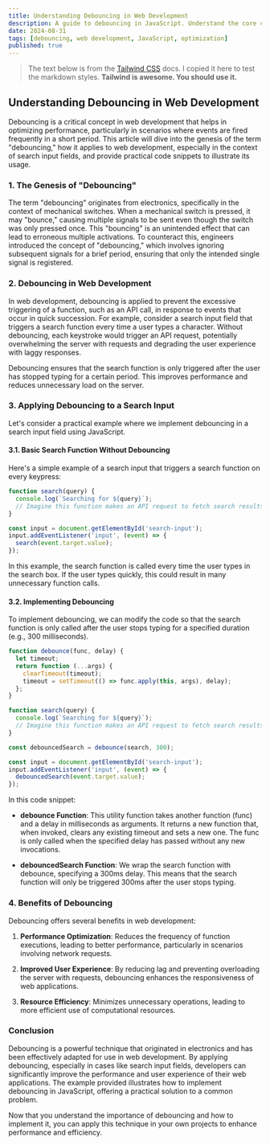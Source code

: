 ```yaml
---
title: Understanding Debouncing in Web Development
description: A guide to debouncing in JavaScript. Understand the core concept of limiting function calls and learn to implement this essential web dev technique.
date: 2024-08-31
tags: [debouncing, web development, JavaScript, optimization]
published: true
---
```


> The text below is from the [Tailwind CSS](https://play.tailwindcss.com/uj1vGACRJA?layout=preview) docs. I copied it here to test the markdown styles. **Tailwind is awesome. You should use it.**

## Understanding Debouncing in Web Development

Debouncing is a critical concept in web development that helps in optimizing performance, particularly in scenarios where events are fired frequently in a short period. This article will dive into the genesis of the term "debouncing," how it applies to web development, especially in the context of search input fields, and provide practical code snippets to illustrate its usage.

### 1. The Genesis of "Debouncing"

The term "debouncing" originates from electronics, specifically in the context of mechanical switches. When a mechanical switch is pressed, it may "bounce," causing multiple signals to be sent even though the switch was only pressed once. This "bouncing" is an unintended effect that can lead to erroneous multiple activations. To counteract this, engineers introduced the concept of "debouncing," which involves ignoring subsequent signals for a brief period, ensuring that only the intended single signal is registered.

### 2. Debouncing in Web Development

In web development, debouncing is applied to prevent the excessive triggering of a function, such as an API call, in response to events that occur in quick succession. For example, consider a search input field that triggers a search function every time a user types a character. Without debouncing, each keystroke would trigger an API request, potentially overwhelming the server with requests and degrading the user experience with laggy responses.

Debouncing ensures that the search function is only triggered after the user has stopped typing for a certain period. This improves performance and reduces unnecessary load on the server.

### 3. Applying Debouncing to a Search Input

Let's consider a practical example where we implement debouncing in a search input field using JavaScript.

#### 3.1. Basic Search Function Without Debouncing

Here's a simple example of a search input that triggers a search function on every keypress:

```javascript
function search(query) {
  console.log(`Searching for ${query}`);
  // Imagine this function makes an API request to fetch search results
}

const input = document.getElementById('search-input');
input.addEventListener('input', (event) => {
  search(event.target.value);
});
```

In this example, the search function is called every time the user types in the search box. If the user types quickly, this could result in many unnecessary function calls.

#### 3.2. Implementing Debouncing

To implement debouncing, we can modify the code so that the search function is only called after the user stops typing for a specified duration (e.g., 300 milliseconds).

```javascript
function debounce(func, delay) {
  let timeout;
  return function (...args) {
    clearTimeout(timeout);
    timeout = setTimeout(() => func.apply(this, args), delay);
  };
}

function search(query) {
  console.log(`Searching for ${query}`);
  // Imagine this function makes an API request to fetch search results
}

const debouncedSearch = debounce(search, 300);

const input = document.getElementById('search-input');
input.addEventListener('input', (event) => {
  debouncedSearch(event.target.value);
});
```

In this code snippet:

- **debounce Function**: This utility function takes another function (func) and a delay in milliseconds as arguments. It returns a new function that, when invoked, clears any existing timeout and sets a new one. The func is only called when the specified delay has passed without any new invocations.

- **debouncedSearch Function**: We wrap the search function with debounce, specifying a 300ms delay. This means that the search function will only be triggered 300ms after the user stops typing.

### 4. Benefits of Debouncing

Debouncing offers several benefits in web development:

1. **Performance Optimization**: Reduces the frequency of function executions, leading to better performance, particularly in scenarios involving network requests.

2. **Improved User Experience**: By reducing lag and preventing overloading the server with requests, debouncing enhances the responsiveness of web applications.

3. **Resource Efficiency**: Minimizes unnecessary operations, leading to more efficient use of computational resources.

### Conclusion

Debouncing is a powerful technique that originated in electronics and has been effectively adapted for use in web development. By applying debouncing, especially in cases like search input fields, developers can significantly improve the performance and user experience of their web applications. The example provided illustrates how to implement debouncing in JavaScript, offering a practical solution to a common problem.

Now that you understand the importance of debouncing and how to implement it, you can apply this technique in your own projects to enhance performance and efficiency.
